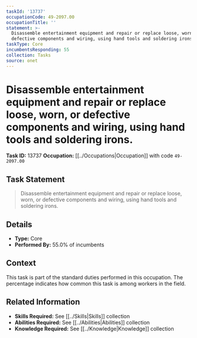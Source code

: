 ```yaml
---
taskId: '13737'
occupationCode: 49-2097.00
occupationTitle: ''
statement: >-
  Disassemble entertainment equipment and repair or replace loose, worn, or
  defective components and wiring, using hand tools and soldering irons.
taskType: Core
incumbentsResponding: 55
collection: Tasks
source: onet
---
```

# Disassemble entertainment equipment and repair or replace loose, worn, or defective components and wiring, using hand tools and soldering irons.

**Task ID:** 13737
**Occupation:** [[../Occupations|Occupation]] with code `49-2097.00`

## Task Statement

> Disassemble entertainment equipment and repair or replace loose, worn, or defective components and wiring, using hand tools and soldering irons.

## Details

- **Type:** Core
- **Performed By:** 55.0% of incumbents

## Context

This task is part of the standard duties performed in this occupation. The percentage indicates how common this task is among workers in the field.

## Related Information

- **Skills Required:** See [[../Skills|Skills]] collection
- **Abilities Required:** See [[../Abilities|Abilities]] collection
- **Knowledge Required:** See [[../Knowledge|Knowledge]] collection
